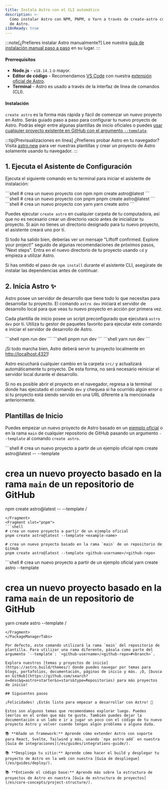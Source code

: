 ```yaml
---
title: Instala Astro con el CLI automático
description: >-
  Cómo instalar Astro con NPM, PNPM, o Yarn a través de create-astro con el CLI
  de Astro.
i18nReady: true
---
```


:::note[¿Prefieres instalar Astro manualmente?]
Lee nuestra [guía de instalación manual paso a paso](/es/install/manual/) en su lugar.
:::

#### Prerrequisitos

- **Node.js** - `v18.14.1` o mayor.
- **Editor de código** - Recomendamos [VS Code](https://code.visualstudio.com/) con nuestra [extensión oficial de Astro](https://marketplace.visualstudio.com/items?itemName=astro-build.astro-vscode).
- **Terminal** - Astro es usado a través de la interfaz de línea de comandos (CLI).

#### Instalación

`create astro` es la forma más rápida y fácil de comenzar un nuevo proyecto en Astro. Serás guiado paso a paso para configurar tu nuevo proyecto de Astro. Podrás elegir entre algunas plantillas de inicio oficiales o puedes [usar cualquier proyecto existente en GitHub con el argumento `--template`](#plantillas-de-inicio).

:::tip[Previsualizaciones en línea]
¿Prefieres probar Astro en tu navegador? Visita [astro.new](https://astro.new/) para ver nuestras plantillas y crear un proyecto de Astro solamente usando tu navegador.
:::

## 1. Ejecuta el Asistente de Configuración

Ejecuta el siguiente comando en tu terminal para iniciar el asistente de instalación:

<PackageManagerTabs>
  <Fragment slot="npm">
  ```shell
  # crea un nuevo proyecto con npm
  npm create astro@latest
  ```
  </Fragment>
  <Fragment slot="pnpm">
  ```shell
  # crea un nuevo proyecto con pnpm
  pnpm create astro@latest
  ```
  </Fragment>
  <Fragment slot="yarn">
  ```shell
  # crea un nuevo proyecto con yarn
  yarn create astro
  ```
  </Fragment>
</PackageManagerTabs>

Puedes ejecutar `create astro` en cualquier carpeta de tu computadora, así que no es necesario crear un directorio vacío antes de inicializar tu proyecto. Si aún no tienes un directorio designado para tu nuevo proyecto, el asistente creará uno por ti.

Si todo ha salido bien, deberías ver un mensaje "Liftoff confirmed. Explore your project!" seguido de algunas recomendaciones de próximos pasos, "Next steps". Entra en el nuevo directorio de tu proyecto usando `cd` y empieza a utilizar Astro.

Si has omitido el paso de `npm install` durante el asistente CLI, asegúrate de instalar las dependencias antes de continuar.

## 2. Inicia Astro ✨

Astro posee un servidor de desarrollo que tiene todo lo que necesitas para desarrollar tu proyecto. El comando `astro dev` iniciará el servidor de desarrollo local para que veas tu nuevo proyecto en acción por primera vez.

Cada plantilla de inicio posee un script preconfigurado que ejecutará `astro dev` por ti. Utiliza tu gestor de paquetes favorito para ejecutar este comando e iniciar el servidor de desarrollo de Astro.

<PackageManagerTabs>
  <Fragment slot="npm">
  ```shell
  npm run dev
  ```
  </Fragment>
  <Fragment slot="pnpm">
  ```shell
  pnpm run dev
  ```
  </Fragment>
  <Fragment slot="yarn">
  ```shell
  yarn run dev
  ```
  </Fragment>
</PackageManagerTabs>

¡Si todo marcha bien, Astro deberá servir tu proyecto localmente en [http://localhost:4321](http://localhost:4321)!

Astro escuchará cualquier cambio en la carpeta `src/` y actualizará automáticamente tu proyecto. De esta forma, no será necesario reiniciar el servidor local durante el desarrollo.

Si no es posible abrir el proyecto en el navegador, regresa a la terminal donde has ejecutado el comando `dev` y chequea si ha ocurrido algún error o si tu proyecto está siendo servido en una URL diferente a la mencionada anteriormente.

## Plantillas de Inicio

Puedes empezar un nuevo proyecto de Astro basado en un [ejemplo oficial](https://github.com/withastro/astro/tree/main/examples) o en la rama `main` de cualquier repositorio de GitHub pasando un argumento `--template` al comando `create astro`.

<PackageManagerTabs>
  <Fragment slot="npm">
  ```shell
  # crea un nuevo proyecto a partir de un ejemplo oficial
  npm create astro@latest -- --template <example-name>

  # crea un nuevo proyecto basado en la rama `main` de un repositorio de GitHub
  npm create astro@latest -- --template <github-username>/<github-repo>
  ```
  </Fragment>
  <Fragment slot="pnpm">
  ```shell
  # crea un nuevo proyecto a partir de un ejemplo oficial
  pnpm create astro@latest --template <example-name>
  
  # crea un nuevo proyecto basado en la rama `main` de un repositorio de GitHub
  pnpm create astro@latest --template <github-username>/<github-repo>
  ```
  </Fragment>
  <Fragment slot="yarn">
  ```shell
  # crea un nuevo proyecto a partir de un ejemplo oficial
  yarn create astro --template <example-name>
  
  # crea un nuevo proyecto basado en la rama `main` de un repositorio de GitHub
  yarn create astro --template <github-username>/<github-repo>
  ```
  </Fragment>
</PackageManagerTabs>

Por defecto, este comando utilizará la rama `main` del repositorio de plantilla. Para utilizar una rama diferente, pásala como parte del argumento `--template`: `<github-username>/<github-repo>#<branch>`.

Explora nuestros [temas y proyectos de inicio](https://astro.build/themes/) donde puedes navegar por temas para blogs, portafolios, documentación, páginas de inicio y más. ¡O, [busca en GitHub](https://github.com/search?o=desc&q=astro+starter&s=stars&type=Repositories) para más proyectos de inicio!

## Siguientes pasos

¡Felicidades! ¡Estás listo para empezar a desarrollar con Astro! 🥳

Estos son algunos temas que recomendamos explorar luego. Puedes leerlos en el orden que más te guste. También puedes dejar la documentación a un lado e ir a jugar un poco con el código de tu nuevo proyecto Astro y volver cuando tengas algún problema o alguna duda.

📚 **Añade un framework:** Aprende cómo extender Astro con soporte para React, Svelte, Tailwind y más, usando `npx astro add` en nuestra [Guía de integraciones](/es/guides/integrations-guide/).

📚 **Despliega tu sitio:** Aprende cómo hacer el build y desplegar tu proyecto de Astro en la web con nuestra [Guía de despliegue](/es/guides/deploy/).

📚 **Entiende el código base:** Aprende más sobre la estructura de proyectos de Astro en nuestra [Guía de estructura de proyectos](/es/core-concepts/project-structure/).
